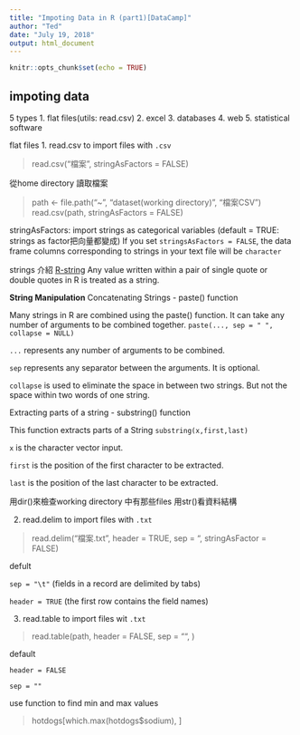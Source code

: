 ```yaml
---
title: "Impoting Data in R (part1)[DataCamp]"
author: "Ted"
date: "July 19, 2018"
output: html_document
---
```


```r
knitr::opts_chunk$set(echo = TRUE)
```

## impoting data
5 types
1. flat files(utils: read.csv)
2. excel
3. databases
4. web
5. statistical software

flat files
1. read.csv
to import files with `.csv`

>read.csv("檔案", stringAsFactors = FALSE)

從home directory 讀取檔案

> path <- file.path("~", "dataset(working directory)", "檔案CSV")
> read.csv(path, stringAsFactors = FALSE)

stringAsFactors: import strings as categorical variables (default = TRUE: strings as factor把向量都變成)
If you set `stringsAsFactors = FALSE`, the data frame columns corresponding to strings in your text file will be `character`

strings 介紹
[R-string](https://www.tutorialspoint.com/r/r_strings.htm)
Any value written within a pair of single quote or double quotes in R is treated as a string.

**String Manipulation**
Concatenating Strings - paste() function

Many strings in R are combined using the paste() function. It can take any number of arguments to be combined together.
`paste(..., sep = " ", collapse = NULL)`

`...` represents any number of arguments to be combined.

`sep` represents any separator between the arguments. It is optional.

`collapse` is used to eliminate the space in between two strings. But not the space within two words of one string.

Extracting parts of a string - substring() function

This function extracts parts of a String
`substring(x,first,last)`

`x` is the character vector input.

`first` is the position of the first character to be extracted.

`last` is the position of the last character to be extracted.

用dir()來檢查working directory 中有那些files
用str()看資料結構

2. read.delim
to import files with `.txt`

>read.delim("檔案.txt", header = TRUE, 
             sep = "\t", 
             stringAsFactor = FALSE)

defult

`sep = "\t"` (fields in a record are delimited by tabs)

`header = TRUE` (the first row contains the field names)

3. read.table
to import files wit `.txt`

>read.table(path, 
            header = FALSE, 
            sep = "", 
            )

default

`header = FALSE` 

`sep = ""`

use function to find min and max values

>hotdogs[which.max(hotdogs$sodium), ]
